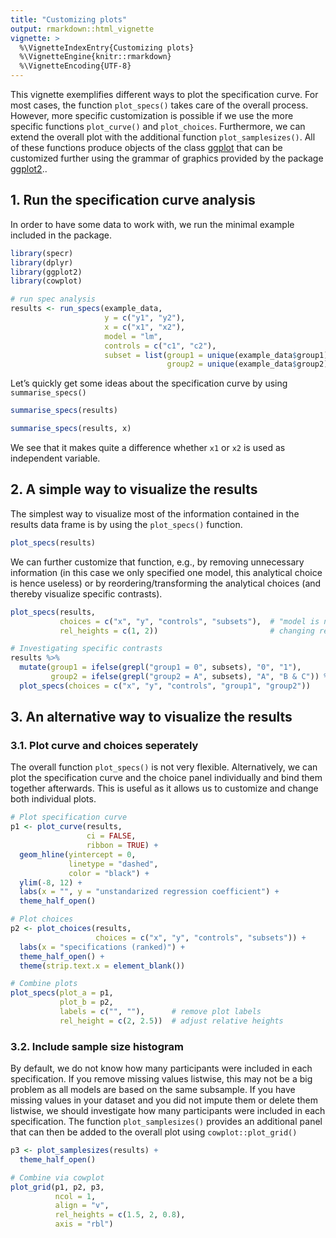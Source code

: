 ```yaml
---
title: "Customizing plots"
output: rmarkdown::html_vignette
vignette: >
  %\VignetteIndexEntry{Customizing plots}
  %\VignetteEngine{knitr::rmarkdown}
  %\VignetteEncoding{UTF-8}
---
```


This vignette exemplifies different ways to plot the specification curve. For most cases, the function `plot_specs()` takes care of the overall process. However, more specific customization is possible if we use the more specific functions `plot_curve()` and `plot_choices`. Furthermore, we can extend the overall plot with the additional function `plot_samplesizes()`. All of these functions produce objects of the class [ggplot](https://ggplot2.tidyverse.org/index.html) that can be customized further using the grammar of graphics provided by the package [ggplot2](https://ggplot2.tidyverse.org/index.html)..


## 1. Run the specification curve analysis

In order to have some data to work with, we run the minimal example included in the package.

```r
library(specr)
library(dplyr)
library(ggplot2)
library(cowplot)

# run spec analysis
results <- run_specs(example_data,
                     y = c("y1", "y2"),
                     x = c("x1", "x2"),
                     model = "lm",
                     controls = c("c1", "c2"),
                     subset = list(group1 = unique(example_data$group1),
                                   group2 = unique(example_data$group2)))
```

Let's quickly get some ideas about the specification curve by using `summarise_specs()`

```r
summarise_specs(results)

summarise_specs(results, x)
```

We see that it makes quite a difference whether `x1` or `x2` is used as independent variable. 


## 2. A simple way to visualize the results 

The simplest way to visualize most of the information contained in the results data frame is by using the `plot_specs()` function. 

```r
plot_specs(results)
```

We can further customize that function, e.g., by removing unnecessary information (in this case we only specified one model, this analytical choice is hence useless) or by reordering/transforming the analytical choices (and thereby visualize specific contrasts).

```r
plot_specs(results, 
           choices = c("x", "y", "controls", "subsets"),  # "model is not plotted
           rel_heights = c(1, 2))                         # changing relative heights

# Investigating specific contrasts
results %>%
  mutate(group1 = ifelse(grepl("group1 = 0", subsets), "0", "1"),
         group2 = ifelse(grepl("group2 = A", subsets), "A", "B & C")) %>%
  plot_specs(choices = c("x", "y", "controls", "group1", "group2"))
```


## 3. An alternative way to visualize the results

### 3.1. Plot curve and choices seperately

The overall function `plot_specs()` is not very flexible. Alternatively, we can plot the specification curve and the choice panel individually and bind them together afterwards. This is useful as it allows us to customize and change both individual plots. 

```r
# Plot specification curve
p1 <- plot_curve(results, 
                 ci = FALSE, 
                 ribbon = TRUE) +
  geom_hline(yintercept = 0, 
             linetype = "dashed", 
             color = "black") +
  ylim(-8, 12) +
  labs(x = "", y = "unstandarized regression coefficient") +
  theme_half_open()

# Plot choices
p2 <- plot_choices(results, 
                   choices = c("x", "y", "controls", "subsets")) +
  labs(x = "specifications (ranked)") +
  theme_half_open() +
  theme(strip.text.x = element_blank())

# Combine plots
plot_specs(plot_a = p1,
           plot_b = p2,
           labels = c("", ""),      # remove plot labels
           rel_height = c(2, 2.5))  # adjust relative heights
```

### 3.2. Include sample size histogram

By default, we do not know how many participants were included in each specification. If you remove missing values listwise, this may not be a big problem as all models are based on the same subsample. If you have missing values in your dataset and you did not impute them or delete them listwise, we should investigate how many participants were included in each specification. 
The function `plot_samplesizes()` provides an additional panel that can then be added to the overall plot using `cowplot::plot_grid()`

```r
p3 <- plot_samplesizes(results) +
  theme_half_open()

# Combine via cowplot
plot_grid(p1, p2, p3,
          ncol = 1,
          align = "v",
          rel_heights = c(1.5, 2, 0.8),
          axis = "rbl")
```



